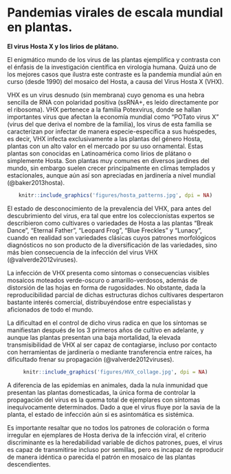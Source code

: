 # Pandemias virales de escala mundial en plantas. {#plantPand}

**El virus Hosta X y los lirios de plátano.** 

El enigmático mundo de los virus de las plantas ejemplifica y contrasta con el énfasis de la investigación científica en virología humana. Quizá uno de los mejores casos que ilustra este contraste es la pandemia mundial aún en curso (desde 1990) del mosaico del Hosta, a causa del Virus Hosta X (VHX). 

VHX es un virus desnudo (sin membrana) cuyo genoma es una hebra sencilla de RNA con polaridad positiva (ssRNA+, es leído directamente por el ribosoma). VHX pertenece a la familia Potexvirus, donde se hallan importantes virus que afectan la economía mundial como "POTato virus X" (virus del que deriva el nombre de la familia), los virus de esta familia se caracterizan por infectar de manera especie-específica a sus huéspedes, es decir, VHX infecta exclusivamente a las plantas del género Hosta, plantas con un alto valor en el mercado por su uso ornamental. Estas plantas son conocidas en Latinoamérica como lirios de plátano o simplemente Hosta. Son plantas muy comunes en diversos jardines del mundo, sin embargo suelen crecer principalmente en climas templados y  estacionales, aunque aún así son apreciadas en jardinería a nivel mundial (@baker2013hosta). 

<center>
```r
knitr::include_graphics('figures/hosta_patterns.jpg', dpi = NA)
```
</center>
El estado de desconocimiento de la prevalencia del VHX, para antes del descubrimiento del virus, era tal que entre los coleccionistas expertos se describieron como cultivares o variedades de Hosta a las plantas "Break Dance", "Eternal Father", "Leopard Frog", "Blue Freckles" y "Lunacy", cuando en realidad son variedades clásicas cuyos patrones morfológicos diagnósticos no son producto de la diversificación de las variedades, sino más bien consecuencia de la infección del virus VHX (@valverde2012viruses). 

La infección de VHX presenta como síntomas o consecuencias visibles mosaicos moteados verde-oscuro o amarillo-verdosos, además de distorsión de las hojas en forma de rugosidades. No obstante, dada la reproducibilidad parcial de dichas estructuras dichos cultivares despertaron bastante interés comercial, distribuyéndose entre especialistas y aficionados de todo el mundo. 

La dificultad en el control de dicho virus radica en que los síntomas se manifiestan después de los 3 primeros años de cultivo en adelante, y aunque las plantas presentan una baja mortalidad, la  elevada transmisibilidad de VHX al ser capaz de contagiarse, incluso por contacto con herramientas de jardinería o mediante transferencia entre raíces, ha dificultado frenar su propagación (@valverde2012viruses).

<center>
```r
knitr::include_graphics('figures/HVX_collage.jpg', dpi = NA)
```

</center>
A diferencia de las epidemias en animales, dada la nula inmunidad que presentan las plantas domesticadas, la única forma de controlar la propagación del virus es la quema total de ejemplares con síntomas inequívocamente determinados. Dado a que el virus fluye por la savia de la planta, el estado de infección aún si es asintomática es sistémica. 

Es importante resaltar que no todos los patrones de coloración o forma irregular en ejemplares de Hosta deriva de la infección viral, el criterio discriminante es la heredabilidad variable de dichos patrones, pues, el virus es capaz de transmitirse incluso por semillas, pero es incapaz de reproducir de manera idéntica o parecida el patrón en mosaico de las plantas descendientes.


<!--

https://www.delvalhosta.org/_files/ugd/b40163_246f14d22a564e48b0ee89811c926ef0.pdf 

https://en.wikipedia.org/wiki/Hosta_virus_X 
https://en.wikipedia.org/wiki/Hosta
http://www.hostalibrary.org/firstlook/HVX.htm 
http://www.hostalibrary.org/Disease/PestV.htm
https://growingtogetherwithdonkinzler.wordpress.com/2017/11/13/new-hosta-disease-becoming-a-serious-epidemic/
https://www.waltersgardens.com/article.php?ID=73
--> 
